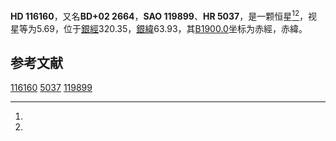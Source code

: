 {{Starbox begin
| name = HD 116160
}}
{{Starbox observe
| epoch = [[J2000.0|J2000.0]]
| constell = {{星座名待查}}<ref name=SIMBAD>{{cite web
 | url=http://simbad.u-strasbg.fr/simbad/sim-id?Ident=HR+5037
 | title =Pulsating variable Star
 | publisher=Centre de Données astronomiques de Strasbourg
 | work=SIMBAD
 | accessdate=2012-07-13}}</ref><ref name=DATA>{{cite web
 | url=http://vizier.u-strasbg.fr/viz-bin/VizieR-5?-out.add=.&-source=5050&-corr=PK=HR&-out.max=9999&HR=5037
 | title=VizieR Detailed Page
 | accessdate=2012-07-13
 | archive-date=2016-03-05
 | archive-url=https://web.archive.org/web/20160305003803/http://vizier.u-strasbg.fr/viz-bin/VizieR-5?-out.add=.&-source=5050&-corr=PK=HR&-out.max=9999&HR=5037
 | dead-url=no
 }}</ref>
| 星官 = 
| ra = {{RA|13|21|41.6}}<ref name=SIMBAD /><ref name=DATA />
| dec = {{DEC|+2|5|14}}<ref name=SIMBAD /><ref name=DATA />
| appmag_v = 5.69<ref name=SIMBAD /><ref name=DATA />
}}
{{Starbox character
| class = A2V<ref name=SIMBAD /><ref name=DATA />
| b-v = 0.06<ref name=SIMBAD /><ref name=DATA />
| u-b = 0.03<ref name=SIMBAD /><ref name=DATA />
| r-i = <ref name=SIMBAD /><ref name=DATA />
| variable = 
}}
{{Starbox astrometry
| radial_v = 0.03
| prop_mo_ra = -7
| parallax = 
| p_error = 
}}
{{Starbox catalog
| names =BD+02 2664，[[SAO星表|SAO]] 119899，[[HD星表|HD]] 116160，[[HR星表|HR]] 5037}}
{{Starbox reference |Simbad=HR+5037}}
{{Starbox end}}

'''HD 116160'''，又名'''BD+02 2664'''，'''SAO 119899'''、'''HR 5037'''，是一颗恒星<ref name=SIMBAD /><ref name=DATA />，视星等为5.69，位于[[銀道座標系|銀經]]320.35，[[銀道座標系|銀緯]]63.93，其[[B1900.0|B1900.0]]坐标为赤經{{RA|13|16|36.5}}，赤緯{{DEC|+2|63.93|46}}。

== 参考文献 ==
{{reflist}}

{{star-stub}}

[[Category:HD和HDE天體|116160]]
[[Category:HR天體|5037]]
[[Category:SAO天體|119899]]